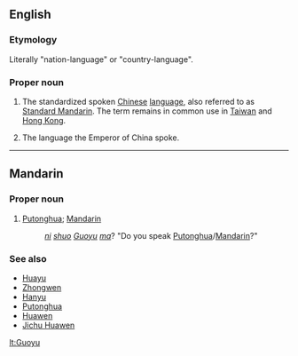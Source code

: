 ==English==

===Etymology===
Literally "nation-language" or "country-language".

===Proper noun===
{{en-proper-noun}}
{{wikipedia}}

# The standardized spoken [[Chinese]] [[language]], also referred to as [[Standard Mandarin]].  The term remains in common use in [[Taiwan]] and [[Hong Kong]].
# {{historic}} The language the Emperor of China spoke.

----

==Mandarin==

===Proper noun===
{{cmn-proper|p|pin=Guóyǔ|pint=guo2yu3|sim=国语}}

# [[Putonghua]]; [[Mandarin]]
#: ''[[ni]] [[shuo]] [[Guoyu]] [[ma]]''?  "Do you speak [[Putonghua]]/[[Mandarin]]?"

===See also===
* [[Huayu]]
* [[Zhongwen]]
* [[Hanyu]]
* [[Putonghua]]
* [[Huawen]]
* [[Jichu Huawen]]

{{zh-attention}}

[[lt:Guoyu]]
